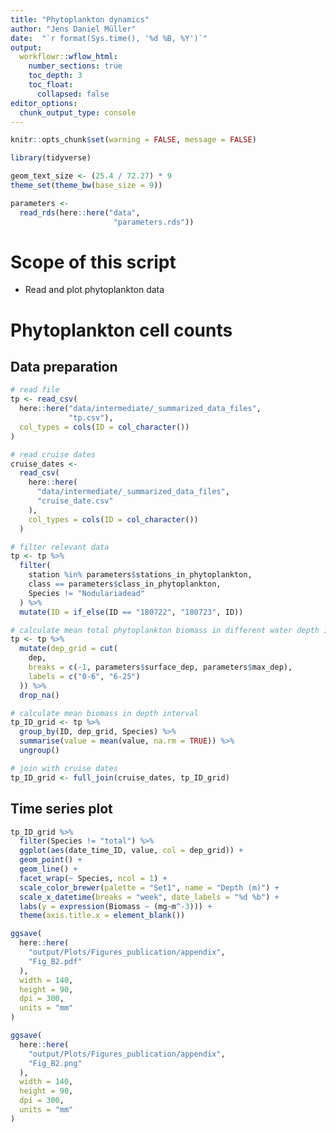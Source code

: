 ```yaml
---
title: "Phytoplankton dynamics"
author: "Jens Daniel Müller"
date:  "`r format(Sys.time(), '%d %B, %Y')`"
output: 
  workflowr::wflow_html:
    number_sections: true
    toc_depth: 3
    toc_float:
      collapsed: false
editor_options:
  chunk_output_type: console
---
```



```r
knitr::opts_chunk$set(warning = FALSE, message = FALSE)
```

```r
library(tidyverse)
```

```r
geom_text_size <- (25.4 / 72.27) * 9
theme_set(theme_bw(base_size = 9))
```

```r
parameters <-
  read_rds(here::here("data",
                       "parameters.rds"))
```

# Scope of this script

-  Read and plot phytoplankton data

# Phytoplankton cell counts

## Data preparation


```r

# read file
tp <- read_csv(
  here::here("data/intermediate/_summarized_data_files",
             "tp.csv"),
  col_types = cols(ID = col_character())
)

# read cruise dates
cruise_dates <-
  read_csv(
    here::here(
      "data/intermediate/_summarized_data_files",
      "cruise_date.csv"
    ),
    col_types = cols(ID = col_character())
  )

# filter relevant data
tp <- tp %>%
  filter(
    station %in% parameters$stations_in_phytoplankton,
    class == parameters$class_in_phytoplankton,
    Species != "Nodulariadead"
  ) %>%
  mutate(ID = if_else(ID == "180722", "180723", ID))

# calculate mean total phytoplankton biomass in different water depth intervals
tp <- tp %>%
  mutate(dep_grid = cut(
    dep,
    breaks = c(-1, parameters$surface_dep, parameters$max_dep),
    labels = c("0-6", "6-25")
  )) %>%
  drop_na()

# calculate mean biomass in depth interval
tp_ID_grid <- tp %>%
  group_by(ID, dep_grid, Species) %>%
  summarise(value = mean(value, na.rm = TRUE)) %>%
  ungroup()

# join with cruise dates
tp_ID_grid <- full_join(cruise_dates, tp_ID_grid)

```

## Time series plot

```r

tp_ID_grid %>%
  filter(Species != "total") %>%
  ggplot(aes(date_time_ID, value, col = dep_grid)) +
  geom_point() +
  geom_line() +
  facet_wrap(~ Species, ncol = 1) +
  scale_color_brewer(palette = "Set1", name = "Depth (m)") +
  scale_x_datetime(breaks = "week", date_labels = "%d %b") +
  labs(y = expression(Biomass ~ (mg~m^-3))) +
  theme(axis.title.x = element_blank())

ggsave(
  here::here(
    "output/Plots/Figures_publication/appendix",
    "Fig_B2.pdf"
  ),
  width = 140,
  height = 90,
  dpi = 300,
  units = "mm"
)

ggsave(
  here::here(
    "output/Plots/Figures_publication/appendix",
    "Fig_B2.png"
  ),
  width = 140,
  height = 90,
  dpi = 300,
  units = "mm"
)

```

